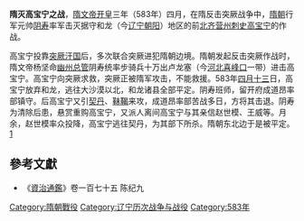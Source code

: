 '''隋灭高宝宁之战'''，[[隋文帝|隋文帝]][[开皇|开皇]]三年（583年）四月，在隋反击突厥战争中，[[隋朝|隋朝]]行军元帅[[阴寿|阴寿]]率军击灭据守和龙（今[[辽宁|辽宁]][[朝阳市|朝阳]]）地区的前[[北齐|北齐]][[营州|营州]][[刺史|刺史]][[高宝宁|高宝宁]]的作战。

高宝宁投靠[[突厥汗国|突厥汗国]]后，多次联合突厥进犯隋朝边境。隋朝发起反击突厥作战时，隋文帝杨坚命[[幽州|幽州]][[总管|总管]]阴寿统率步骑兵十万出卢龙塞（今[[河北|河北]][[喜峰口|喜峰口]]一带）进击高宝宁。高宝宁向突厥求救，突厥正被隋军攻击，不能救援。583年[[四月十三|四月十三]]日，高宝宁放弃和龙，逃往大沙漠以北，和龙诸县全部平定。阴寿班师，留开府成道昂率部镇守。后高宝宁又引[[契丹|契丹]]、[[靺鞨|靺鞨]]来攻，成道昂率部苦战多日，方将其击退。阴寿为清除后患，悬赏重购高宝宁，又派人离间高宝宁与其亲信赵世模、王威等。月余，赵世模率众投降，高宝宁逃往契丹，为其部下所杀。隋朝东北边于是被平定。[https://zh.m.wikisource.org/wiki/%E8%B3%87%E6%B2%BB%E9%80%9A%E9%91%91/%E5%8D%B7175]

==參考文獻==
*《[[資治通鑑|資治通鑑]]》卷一百七十五 陈纪九

{{DEFAULTSORT:S}}
[[Category:隋朝戰役|Category:隋朝戰役]]
[[Category:辽宁历次战争与战役|Category:辽宁历次战争与战役]]
[[Category:583年|Category:583年]]